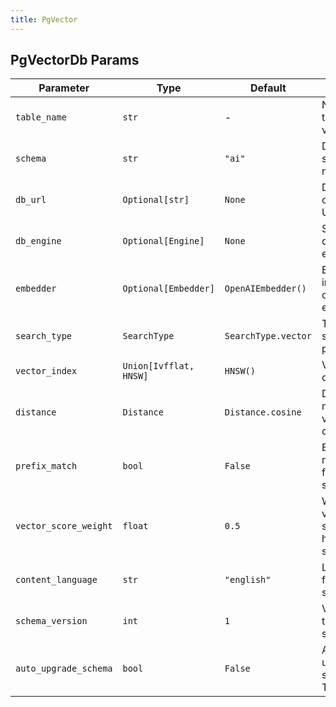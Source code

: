 ```yaml
---
title: PgVector
---
```


## PgVectorDb Params

| Parameter | Type | Default | Description |
| --------- | ---- | ------- | ----------- |
| `table_name` | `str` | - | Name of the table to store vector data |
| `schema` | `str` | `"ai"` | Database schema name |
| `db_url` | `Optional[str]` | `None` | Database connection URL |
| `db_engine` | `Optional[Engine]` | `None` | SQLAlchemy database engine |
| `embedder` | `Optional[Embedder]` | `OpenAIEmbedder()` | Embedder instance for creating embeddings |
| `search_type` | `SearchType` | `SearchType.vector` | Type of search to perform |
| `vector_index` | `Union[Ivfflat, HNSW]` | `HNSW()` | Vector index configuration |
| `distance` | `Distance` | `Distance.cosine` | Distance metric for vector comparisons |
| `prefix_match` | `bool` | `False` | Enable prefix matching for full-text search |
| `vector_score_weight` | `float` | `0.5` | Weight for vector similarity in hybrid search |
| `content_language` | `str` | `"english"` | Language for full-text search |
| `schema_version` | `int` | `1` | Version of the database schema |
| `auto_upgrade_schema` | `bool` | `False` | Automatically upgrade schema if True |
